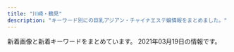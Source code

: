 ```yaml
---
title: "川崎・鶴見"
description: "キーワード別にの巨乳アジアン・チャイナエステ嬢情報をまとめました。"
---
```


新着画像と新着キーワードをまとめています。
2021年03月19日の情報です。

<DmmAffiliateIns />
<KeywordTable
  shops={
    [
    {
        "station": "JR\u9db4\u898b\u99c5\u6771\u53e3",
        "img_links": [
            "https://moon-beauty.jp/wp/wp-content/uploads/2017/11/mb_front.png",
            "https://moon-beauty.jp/wp/wp-content/uploads/2017/11/6a08b9c7e55a068553569af35285dd93.jpg",
            "https://moon-beauty.jp/wp/wp-content/uploads/2017/11/play.png",
            "https://moon-beauty.jp/wp/wp-content/uploads/2017/11/27e7586ba3689c74b6428ec7dbfe02a6.jpg",
            "https://moon-beauty.jp/wp/wp-content/uploads/2017/11/9ac2dcf4d411d36df940a44359d1e597.jpg",
            "https://moon-beauty.jp/images/costume/sailorgirl02.png",
            "https://moon-beauty.jp/images/staff/momoka22_01.png",
            "https://moon-beauty.jp/wp/wp-content/uploads/2020/09/costume.png",
            "https://moon-beauty.jp/wp/wp-content/uploads/2019/11/1911campaign01.png",
            "https://moon-beauty.jp/wp/wp-content/uploads/2020/02/2002sp_campaign-700x327.png",
            "https://moon-beauty.jp/wp/wp-content/uploads/2018/09/mb_front4.png",
            "https://moon-beauty.jp/wp/wp-content/uploads/2017/11/campaign1711-700x327.jpg",
            "https://moon-beauty.jp/images/staff/mirai23.png",
            "https://moon-beauty.jp/wp/wp-content/uploads/2020/06/202006campaign-700x327.png",
            "https://moon-beauty.jp/wp/wp-content/uploads/2017/11/top01-1-700x459.png",
            "https://moon-beauty.jp/images/staff/hikari23_02.png",
            "https://moon-beauty.jp/wp/wp-content/uploads/2020/09/rika_info.png",
            "https://moon-beauty.jp/images/staff/hikari23_01.png",
            "https://moon-beauty.jp/wp/wp-content/uploads/2017/11/top02.png",
            "https://moon-beauty.jp/wp/wp-content/uploads/2020/09/nana_info.png",
            "https://moon-beauty.jp/wp/wp-content/uploads/2017/12/dde33c6f84f42b29abc164fed911749d.jpg",
            "https://moon-beauty.jp/images/staff/rika22_01.png",
            "https://moon-beauty.jp/images/costume/cabinattendant01.png",
            "https://moon-beauty.jp/wp/wp-content/uploads/2017/11/top01-1.png",
            "https://moon-beauty.jp/wp/wp-content/uploads/2017/12/3addf91ad6b786b4c3fd2e4322dc1181.jpg",
            "https://moon-beauty.jp/wp/wp-content/uploads/2017/11/1.png",
            "https://moon-beauty.jp/wp/wp-content/uploads/2017/11/top03.png",
            "https://moon-beauty.jp/wp/wp-content/uploads/2019/07/1907campaign02-700x327.png",
            "https://moon-beauty.jp/images/costume/cheergirl01.png",
            "https://moon-beauty.jp/wp/wp-content/uploads/2017/12/3985d5f04f99b7c5a1b4662bcc831575.jpg",
            "https://moon-beauty.jp/wp/wp-content/uploads/2019/07/1907campaign02.png",
            "https://moon-beauty.jp/wp/wp-content/uploads/2017/11/3.png",
            "https://moon-beauty.jp/wp/wp-content/uploads/2019/07/1907campaign01.png",
            "https://moon-beauty.jp/wp/wp-content/uploads/2020/09/mirai_info.png",
            "https://moon-beauty.jp/images/staff/staff.png",
            "https://moon-beauty.jp/images/staff/izumi23_01.png",
            "https://moon-beauty.jp/wp/wp-content/uploads/2017/12/1d7d7d3df21218cb91cce28ca987dca8-700x1246.jpg",
            "https://moon-beauty.jp/wp/wp-content/uploads/2017/11/6a08b9c7e55a068553569af35285dd93-700x1244.jpg",
            "https://moon-beauty.jp/images/costume/nursegirl01.png",
            "https://moon-beauty.jp/images/staff/ran23_01.png",
            "https://moon-beauty.jp/images/costume/cheergirl02.png",
            "https://moon-beauty.jp/wp/wp-content/uploads/2018/09/mb_road02.png",
            "https://moon-beauty.jp/images/staff/rika22_02.png",
            "https://moon-beauty.jp/wp/wp-content/uploads/2017/11/mb_front2.png",
            "https://moon-beauty.jp/wp/wp-content/uploads/2017/12/11e78c1189d1307c1c0528ca01cf193e.jpg",
            "https://moon-beauty.jp/wp/wp-content/uploads/2017/11/5.png",
            "https://moon-beauty.jp/images/staff/nana25_01.png",
            "https://moon-beauty.jp/wp/wp-content/uploads/2017/12/7e6728877b7be3eba7dacfced12e3481.jpg",
            "https://moon-beauty.jp/wp/wp-content/uploads/2017/11/6.png",
            "https://moon-beauty.jp/wp/wp-content/uploads/2017/11/mb_interior01.png",
            "https://moon-beauty.jp/wp/wp-content/uploads/2021/03/202103_100_campaign2.png",
            "https://moon-beauty.jp/images/costume/cabinattendant02.png",
            "https://moon-beauty.jp/wp/wp-content/uploads/2021/03/202103_80_campaign.png",
            "https://moon-beauty.jp/wp/wp-content/uploads/2017/12/3addf91ad6b786b4c3fd2e4322dc1181-700x1246.jpg",
            "https://moon-beauty.jp/images/costume/sailorgirl01.png",
            "https://moon-beauty.jp/wp/wp-content/uploads/2017/12/dde33c6f84f42b29abc164fed911749d-700x1246.jpg",
            "https://moon-beauty.jp/wp/wp-content/uploads/2017/11/27e7586ba3689c74b6428ec7dbfe02a6-700x1244.jpg",
            "https://moon-beauty.jp/images/staff/emi24_1.png",
            "https://moon-beauty.jp/images/costume/nursegirl002.png",
            "https://moon-beauty.jp/wp/wp-content/uploads/2017/12/1d7d7d3df21218cb91cce28ca987dca8.jpg",
            "https://moon-beauty.jp/wp/wp-content/uploads/2017/11/484697b90c0612750e1d8c7c971a16f8.jpg",
            "https://moon-beauty.jp/wp/wp-content/uploads/2019/11/1911campaign01-700x327.png",
            "https://moon-beauty.jp/wp/wp-content/uploads/2020/01/2002campaign-700x327.png",
            "https://moon-beauty.jp/wp/wp-content/uploads/2019/07/1907campaign01-700x327.png",
            "https://moon-beauty.jp/images/staff/nana25_02.png",
            "https://moon-beauty.jp/images/staff/eri21_01.png",
            "https://moon-beauty.jp/wp/wp-content/uploads/2017/11/mb_shower.png",
            "https://moon-beauty.jp/images/campaign2017.jpg",
            "https://moon-beauty.jp/wp/wp-content/uploads/2017/11/4.png"
        ],
        "keywords": {
            "85": 16,
            "C": 32,
            "89": 8,
            "\u30bb\u30af\u30b7\u30fc": 3,
            "88": 16,
            "86": 16,
            "87": 16,
            "D": 40
        },
        "name": "\u6708\u4e0b\u7f8e\u4eba",
        "url": "https://moon-beauty.jp/"
    },
    {
        "url": "https://tsurumi-mensesthe.com/",
        "img_links": [
            "https://tsurumi-mensesthe.com/staff/sora-top.jpg",
            "https://tsurumi-mensesthe.com/footer/footer-tel.png",
            "https://tsurumi-mensesthe.com/staff/sachi-l2.jpg",
            "https://tsurumi-mensesthe.com/staff/momoka-s3.jpg",
            "https://tsurumi-mensesthe.com/staff/yura-l2.jpg",
            "https://tsurumi-mensesthe.com/staff/miki-s1.jpg",
            "https://tsurumi-mensesthe.com/icon/line.png",
            "https://tsurumi-mensesthe.com/footer/footer-staff.png",
            "https://tsurumi-mensesthe.com/staff/satomi-top.jpg",
            "https://tsurumi-mensesthe.com/staff/yura-s2.jpg",
            "https://tsurumi-mensesthe.com/room/room-l2.jpg",
            "https://tsurumi-mensesthe.com/room/room-l3.jpg",
            "https://tsurumi-mensesthe.com/massage/2021/01/05/stand-by.jpg",
            "https://tsurumi-mensesthe.com/staff/satomi-s2.jpg",
            "https://tsurumi-mensesthe.com/staff/momoka-top.jpg",
            "https://tsurumi-mensesthe.com/staff/miki-s2.jpg",
            "https://tsurumi-mensesthe.com/staff/momoka-s1.jpg",
            "https://tsurumi-mensesthe.com/staff/sora-l2.jpg",
            "https://inage-mensesthe.com/icon/facebook.png",
            "https://tsurumi-mensesthe.com/images/main-sp.jpg",
            "https://tsurumi-mensesthe.com/staff/riri-l1.jpg",
            "https://tsurumi-mensesthe.com/staff/sora-s2.jpg",
            "https://tsurumi-mensesthe.com/staff/new-top.jpg",
            "https://tsurumi-mensesthe.com/images/esthe2.jpg",
            "https://tsurumi-mensesthe.com/staff/yura-l1.jpg",
            "https://tsurumi-mensesthe.com/staff/sachi-l4.jpg",
            "https://tsurumi-mensesthe.com/footer/footer-line.png",
            "https://tsurumi-mensesthe.com/icon/twitter.png",
            "https://inage-mensesthe.com/icon/twitter.png",
            "https://tsurumi-mensesthe.com/images/esthe1.jpg",
            "https://tsurumi-mensesthe.com/images/esthe4.jpg",
            "https://tsurumi-mensesthe.com/images/clear.png",
            "https://tsurumi-mensesthe.com/staff/sora-s1.jpg",
            "https://tsurumi-mensesthe.com/staff/yura-l3.jpg",
            "https://tsurumi-mensesthe.com/staff/sachi-s2.jpg",
            "https://tsurumi-mensesthe.com/staff/momoka-l3.jpg",
            "https://tsurumi-mensesthe.com/staff/sachi-top.jpg",
            "https://tsurumi-mensesthe.com/images/esthe3.jpg",
            "https://tsurumi-mensesthe.com/staff/riri-top.jpg",
            "https://inage-mensesthe.com/icon/yelp.png",
            "https://tsurumi-mensesthe.com/staff/riri-l2.jpg",
            "https://tsurumi-mensesthe.com/staff/satomi-l3.jpg",
            "https://tsurumi-mensesthe.com/staff/satomi-s3.jpg",
            "https://tsurumi-mensesthe.com/staff/momoka-s2.jpg",
            "https://tsurumi-mensesthe.com/images/qrcode.png",
            "https://tsurumi-mensesthe.com/staff/sachi-s1.jpg",
            "https://tsurumi-mensesthe.com/room/room-l1.jpg",
            "https://tsurumi-mensesthe.com/staff/yura-top.jpg",
            "https://tsurumi-mensesthe.com/staff/miki-l1.jpg",
            "https://tsurumi-mensesthe.com/icon/facebook.png",
            "https://tsurumi-mensesthe.com/staff/momoka-l1.jpg",
            "https://tsurumi-mensesthe.com/staff/momoka-l2.jpg",
            "https://tsurumi-mensesthe.com/images/main1.jpg",
            "https://tsurumi-mensesthe.com/staff/riri-s2.jpg",
            "https://tsurumi-mensesthe.com/staff/sachi-s3.jpg",
            "https://tsurumi-mensesthe.com/staff/yura-s1.jpg",
            "https://tsurumi-mensesthe.com/staff/satomi-l1.jpg",
            "https://tsurumi-mensesthe.com/staff/satomi-l2.jpg",
            "https://tsurumi-mensesthe.com/images/header3.png",
            "https://tsurumi-mensesthe.com/massage/2021/03/09/new-s1.jpg",
            "https://tsurumi-mensesthe.com/staff/sachi-s4.jpg",
            "https://tsurumi-mensesthe.com/staff/riri-s1.jpg",
            "https://tsurumi-mensesthe.com/staff/yura-s3.jpg",
            "https://tsurumi-mensesthe.com/staff/miki-l2.jpg",
            "https://tsurumi-mensesthe.com/massage/2020/11/22/coco-s3.jpg",
            "https://tsurumi-mensesthe.com/staff/new-s1.jpg",
            "https://tsurumi-mensesthe.com/staff/sachi-l3.jpg",
            "https://tsurumi-mensesthe.com/staff/miki-top.jpg",
            "https://tsurumi-mensesthe.com/massage/2021/03/01/miki-s1.jpg",
            "https://inage-mensesthe.com/icon/line.png",
            "https://tsurumi-mensesthe.com/staff/sachi-l1.jpg",
            "https://tsurumi-mensesthe.com/staff/satomi-s1.jpg",
            "https://tsurumi-mensesthe.com/icon/yelp.png",
            "https://tsurumi-mensesthe.com/staff/new-l1.jpg",
            "https://tsurumi-mensesthe.com/staff/sora-l1.jpg",
            "https://tsurumi-mensesthe.com/room/room-l4.jpg"
        ],
        "name": "sweet",
        "station": "JR\u9db4\u898b\u99c5\u897f\u53e3",
        "keywords": {
            "85": 27,
            "88": 18,
            "90": 9,
            "86": 9,
            "87": 9
        }
    },
    {
        "keywords": {
            "86": 17,
            "85": 6,
            "D": 38,
            "87": 18,
            "82": 2,
            "E": 5
        },
        "station": "JR\u5ddd\u5d0e\u99c5\u6771\u53e3",
        "url": "http://deli-esthe.jpn.mn/",
        "name": "\u307c\u304f\u306e\u30c7\u30ea\u30a8\u30b9\u30c6",
        "img_links": [
            "http://deli-esthe.jpn.mn/photos/sites/66/2020/10/2020100319300327.jpg",
            "http://deli-esthe.jpn.mn/images/room1.jpg",
            "http://deli-esthe.jpn.mn/images/room2.jpg",
            "http://deli-esthe.jpn.mn/photos/sites/66/2020/10/2020100411161121.jpg",
            "http://deli-esthe.jpn.mn/photos/sites/66/2020/10/2020101912375463.jpg",
            "http://deli-esthe.jpn.mn/photos/sites/66/2019/12/2019120317372670.jpg",
            "http://deli-esthe.jpn.mn/images/tit_staff02.png",
            "http://deli-esthe.jpn.mn/images/card.jpg",
            "http://deli-esthe.jpn.mn/photos/sites/66/2020/10/2020100319272810.jpg",
            "http://deli-esthe.jpn.mn/photos/sites/66/2020/10/2020100319265441.jpg",
            "http://deli-esthe.jpn.mn/images/maining.jpg",
            "http://deli-esthe.jpn.mn/photos/sites/66/2020/10/2020100319264630.jpg",
            "http://deli-esthe.jpn.mn/photos/sites/66/2020/10/2020100318511352.jpg",
            "http://deli-esthe.jpn.mn/photos/sites/66/2019/12/2019120511182484.jpg",
            "http://deli-esthe.jpn.mn/photos/sites/66/2020/10/2020100318512022.jpg",
            "http://deli-esthe.jpn.mn/images/sp_tit_staff02.png",
            "http://deli-esthe.jpn.mn/images/tit_new.png",
            "http://deli-esthe.jpn.mn/images/img_tel.png",
            "http://deli-esthe.jpn.mn/photos/sites/66/2020/10/2020100411161767.jpg",
            "http://deli-esthe.jpn.mn/photos/sites/66/2020/06/2020062113130967.jpg",
            "http://deli-esthe.jpn.mn/photos/sites/66/2020/06/2020062611321468.jpg",
            "http://deli-esthe.jpn.mn/images/tit_therapist.png",
            "http://deli-esthe.jpn.mn/images/room3.jpg",
            "http://deli-esthe.jpn.mn/images/sp_top.jpg",
            "http://deli-esthe.jpn.mn/images/sp_tit_therapist.png",
            "http://deli-esthe.jpn.mn/photos/sites/66/2019/12/2019120317385167.jpg",
            "http://deli-esthe.jpn.mn/photos/sites/66/2020/10/202010031927555.jpg",
            "http://deli-esthe.jpn.mn/images/room4.jpg",
            "http://deli-esthe.jpn.mn/images/sp_tit_new.png",
            "http://deli-esthe.jpn.mn/images/top.jpg"
        ]
    },
    {
        "url": "http://asatsuyu-es.com/",
        "name": "\u671d\u9732",
        "img_links": [
            "http://asatsuyu-es.com/images/newfacetiao.jpg",
            "http://asatsuyu-es.com/images/st05.jpg",
            "http://asatsuyu-es.com/images/top01.jpg",
            "http://asatsuyu-es.com/images/picktiao.jpg",
            "http://asatsuyu-es.com/images/st03.jpg",
            "http://asatsuyu-es.com/images/st05b.jpg",
            "http://asatsuyu-es.com/images/room4.jpg",
            "http://asatsuyu-es.com/images/room1.jpg",
            "http://asatsuyu-es.com/images/room2.jpg",
            "http://asatsuyu-es.com/images/room6.jpg",
            "http://asatsuyu-es.com/images/st03b.jpg",
            "http://asatsuyu-es.com/images/zi_staff.png",
            "http://asatsuyu-es.com/images/st02.jpg",
            "http://asatsuyu-es.com/images/st01.jpg",
            "http://asatsuyu-es.com/images/st04.jpg",
            "http://asatsuyu-es.com/images/newtiao.jpg",
            "http://asatsuyu-es.com/images/mobile.jpg",
            "http://asatsuyu-es.com/images/room3.jpg"
        ],
        "station": "JR\u9db4\u898b\u99c5\u897f\u53e3",
        "keywords": {
            "87": 1,
            "86": 1,
            "C": 12,
            "D": 2
        }
    },
    {
        "url": "http://genkimori.ests.jp/",
        "name": "\u4eba\u9b5a\u306e\u604b",
        "img_links": [],
        "station": "JR\u9db4\u898b\u99c5\u6771\u53e3",
        "keywords": {}
    },
    {
        "station": "JR\u9db4\u898b\u99c5\u6771\u53e3",
        "name": "\u798f\u7e01\u30fbFUKUEN",
        "url": "http://www.fukuen.in/",
        "keywords": {
            "G": 3,
            "\u80f8": 2,
            "\u30bb\u30af\u30b7\u30fc": 2
        },
        "img_links": [
            "http://www.fukuen.in/img/material/front.jpg",
            "http://www.fukuen.in/img/material/sentai4.jpg",
            "http://www.fukuen.in/img/girl/list/slist13198a095a589d6e99c04b29b48a066f60.jpg",
            "http://www.fukuen.in/img/girl/extra/hotaru200809_1min75.jpg",
            "http://www.fukuen.in/img/girl/main/smain22a5f5188f9c41ddb221fc0bead2a8556b.jpg",
            "http://www.fukuen.in/img/girl/list/swest13a9012a45cd10e4bbf815bf1cd1dfb50a.jpg",
            "http://www.fukuen.in/img/girl/main/smain133ec1dcb677e5be350bb150449f6c30de9.jpg",
            "http://www.fukuen.in/img/material/shiatsu2.jpg",
            "http://www.fukuen.in/img/girl/main/smain11372fb92a183b52eed6697b1dc18d650f.jpg",
            "http://www.fukuen.in/img/girl/extra/ai_20200914_1.jpg",
            "http://www.fukuen.in/img/girl/extra/haruka_20210313_3.jpg",
            "http://www.fukuen.in/img/material/oil5.jpg",
            "http://www.fukuen.in/img/girl/extra/yuki_20210310_5.jpg",
            "http://www.fukuen.in/img/girl/extra/haruka_20210313_1.jpg",
            "http://www.fukuen.in/img/girl/extra/ai_20200914_4.jpg",
            "http://www.fukuen.in/img/girl/main/smain21a5f5188f9c41ddb221fc0bead2a8556b.jpg",
            "http://www.fukuen.in/img/girl/main/smain141e48573960397dac752f153b86f52127e.jpg",
            "http://www.fukuen.in/img/girl/main/smain131a9012a45cd10e4bbf815bf1cd1dfb50a.jpg",
            "http://www.fukuen.in/img/girl/list/swest25902fb05705d4f4dcd3bb55fc78d46ee.jpg",
            "http://www.fukuen.in/img/material/akasuri3.jpg",
            "http://www.fukuen.in/img/girl/main/smain736910286ab0a44682bfc6f093f287b998.jpg",
            "http://www.fukuen.in/img/girl/list/swest4f486b583999cfcec7913d7843c608159.jpg",
            "http://www.fukuen.in/img/girl/main/smain14440463708cafed5ed2857e0fb652102bb.jpg",
            "http://www.fukuen.in/img/girl/main/smain134ec1dcb677e5be350bb150449f6c30de9.jpg",
            "http://www.fukuen.in/img/girl/list/slist8fbaefba79306aed7d52f3369481c4f79.jpg",
            "http://www.fukuen.in/img/girl/main/smain114a604c7246ee7ef21ea1371bf0f8ae541.jpg",
            "http://www.fukuen.in/img/girl/main/smain52fb1c032274e28d599eed619e1bedc3e4.jpg",
            "http://www.fukuen.in/img/girl/extra/yuki_20210310_6.jpg",
            "http://www.fukuen.in/img/girl/list/swest8fbaefba79306aed7d52f3369481c4f79.jpg",
            "http://www.fukuen.in/img/material/sentai3.jpg",
            "http://www.fukuen.in/img/girl/extra/yuki_20210310_3.jpg",
            "http://www.fukuen.in/img/material/sentai1.jpg",
            "http://www.fukuen.in/img/material/arrow_prev.png",
            "http://www.fukuen.in/img/girl/main/smain83429f69a5e0facf26b5c596ab5374c79a.jpg",
            "http://www.fukuen.in/img/girl/main/smain115a604c7246ee7ef21ea1371bf0f8ae541.jpg",
            "http://www.fukuen.in/img/girl/main/smain11154c6465b3e80f1950af663ae9de86840.jpg",
            "http://www.fukuen.in/img/material/akasuri6rev1.jpg",
            "http://www.fukuen.in/img/material/akasuri4.jpg",
            "http://www.fukuen.in/img/camp/20200610_shinki.jpg",
            "http://www.fukuen.in/img/material/oil4.jpg",
            "http://www.fukuen.in/img/material/oil3.jpg",
            "http://www.fukuen.in/img/girl/main/smain41f486b583999cfcec7913d7843c608159.jpg",
            "http://www.fukuen.in/img/girl/main/smain425ef08e32ca6d2936eee599647ef1be42.jpg",
            "http://www.fukuen.in/img/girl/main/smain8415e8cbb1c49eb7c8caa026cbfa4e5e53.jpg",
            "http://www.fukuen.in/img/girl/extra/hotaru200809_2min75.jpg",
            "http://www.fukuen.in/img/girl/extra/risa_20200923_5.jpg",
            "http://www.fukuen.in/img/girl/extra/risa_20200923_2.jpg",
            "http://www.fukuen.in/img/girl/pickup/pickup20200705191051.jpg",
            "http://www.fukuen.in/img/material/shiatsu4rev1.jpg",
            "http://www.fukuen.in/img/girl/extra/haruka_20210313_5.jpg",
            "http://www.fukuen.in/img/girl/main/smain435ef08e32ca6d2936eee599647ef1be42.jpg",
            "http://www.fukuen.in/img/girl/main/smain132ec1dcb677e5be350bb150449f6c30de9.jpg",
            "http://www.fukuen.in/img/girl/main/smain746910286ab0a44682bfc6f093f287b998.jpg",
            "http://www.fukuen.in/img/girl/list/slist11a00cec64c1902f8f81d6458bd81ecc3.jpg",
            "http://www.fukuen.in/img/material/oil1.jpg",
            "http://www.fukuen.in/img/girl/main/smain135ec1dcb677e5be350bb150449f6c30de9.jpg",
            "http://www.fukuen.in/img/girl/main/smain112a604c7246ee7ef21ea1371bf0f8ae541.jpg",
            "http://www.fukuen.in/img/girl/list/slist48970948df1b5f673ddccf8bdc1c27ca3.jpg",
            "http://www.fukuen.in/img/girl/list/swest145a475e5294d8872e2908b6e44ff2fd28.jpg",
            "http://www.fukuen.in/img/girl/extra/haruka_20210313_2.jpg",
            "http://www.fukuen.in/img/girl/extra/risa_20200923_1.jpg",
            "http://www.fukuen.in/img/girl/extra/yuki_20210310_1.jpg",
            "http://www.fukuen.in/img/girl/main/smain82429f69a5e0facf26b5c596ab5374c79a.jpg",
            "http://www.fukuen.in/img/girl/pickup/pickup20210316234129.jpg",
            "http://www.fukuen.in/img/girl/main/smain12372fb92a183b52eed6697b1dc18d650f.jpg",
            "http://www.fukuen.in/img/material/arrow_next.png",
            "http://www.fukuen.in/img/girl/list/swest1154c6465b3e80f1950af663ae9de86840.jpg",
            "http://www.fukuen.in/img/material/akasuri5rev1.jpg",
            "http://www.fukuen.in/img/girl/extra/risa_20200923_4.jpg",
            "http://www.fukuen.in/img/girl/extra/yuki_20210310_4.jpg",
            "http://www.fukuen.in/img/material/shiatsu6.jpg",
            "http://www.fukuen.in/img/material/sentai2.jpg",
            "http://www.fukuen.in/img/material/oil6.jpg",
            "http://www.fukuen.in/img/material/oil2.jpg",
            "http://www.fukuen.in/img/girl/main/smain711ab20435a050b6117e25de016c851a5e.jpg",
            "http://www.fukuen.in/img/girl/main/smain721ab20435a050b6117e25de016c851a5e.jpg",
            "http://www.fukuen.in/img/girl/pickup/pickup20210316232813.jpg",
            "http://www.fukuen.in/img/girl/main/smain113a604c7246ee7ef21ea1371bf0f8ae541.jpg",
            "http://www.fukuen.in/img/girl/extra/yuki_20210310_7.jpg",
            "http://www.fukuen.in/img/girl/main/smain81429f69a5e0facf26b5c596ab5374c79a.jpg",
            "http://www.fukuen.in/img/girl/main/smain513f8bf8e4517330b71f7b182328a05400.jpg",
            "http://www.fukuen.in/img/girl/extra/haruka_20210313_4.jpg",
            "http://www.fukuen.in/img/girl/pickup/pickup20210316225343.jpg",
            "http://www.fukuen.in/img/girl/extra/ai_20200914_3.jpg",
            "http://www.fukuen.in/img/material/image_auth.png",
            "http://www.fukuen.in/img/girl/extra/yuki_20210310_2.jpg",
            "http://www.fukuen.in/img/girl/list/swest72b8648aae56da25b7c7573dc007cc2de.jpg",
            "http://www.fukuen.in/img/girl/list/slist7a7cd4a2a61a08aea05c874262bd2983c.jpg",
            "http://www.fukuen.in/img/girl/list/slist14e48573960397dac752f153b86f52127e.jpg",
            "http://www.fukuen.in/img/girl/main/smain14540463708cafed5ed2857e0fb652102bb.jpg",
            "http://www.fukuen.in/img/girl/main/smain53fb1c032274e28d599eed619e1bedc3e4.jpg",
            "http://www.fukuen.in/img/girl/extra/ai_20200914_2.jpg",
            "http://www.fukuen.in/img/girl/extra/hotaru200809_3min75.jpg",
            "http://www.fukuen.in/img/girl/main/smain13372fb92a183b52eed6697b1dc18d650f.jpg",
            "http://www.fukuen.in/img/girl/pickup/pickup20200705191440.jpg",
            "http://www.fukuen.in/img/girl/main/smain1435a475e5294d8872e2908b6e44ff2fd28.jpg",
            "http://www.fukuen.in/img/girl/list/slist5751a73c1d67d106b755f2a10f214b1fb.jpg",
            "http://www.fukuen.in/img/girl/main/smain1425a475e5294d8872e2908b6e44ff2fd28.jpg",
            "http://www.fukuen.in/img/material/sentai6rev1.jpg",
            "http://www.fukuen.in/img/girl/main/smain23a5f5188f9c41ddb221fc0bead2a8556b.jpg",
            "http://www.fukuen.in/img/material/akasuri2rev1.jpg",
            "http://www.fukuen.in/img/girl/list/swest5751a73c1d67d106b755f2a10f214b1fb.jpg",
            "http://www.fukuen.in/img/material/shiatsu1.jpg",
            "http://www.fukuen.in/img/material/akasuri1.jpg",
            "http://www.fukuen.in/img/camp/20210303_spring.png",
            "http://www.fukuen.in/img/girl/extra/risa_20200923_3.jpg",
            "http://www.fukuen.in/img/girl/list/slist1154c6465b3e80f1950af663ae9de86840.jpg",
            "http://www.fukuen.in/img/material/bath.jpg",
            "http://www.fukuen.in/img/material/shiatsu3.jpg",
            "http://www.fukuen.in/img/girl/list/swest11a00cec64c1902f8f81d6458bd81ecc3.jpg",
            "http://www.fukuen.in/img/material/sentai5rev1.jpg",
            "http://www.fukuen.in/img/material/shiatsu5rev1.jpg",
            "http://www.fukuen.in/img/girl/extra/hotaru200809_4min75.jpg",
            "http://www.fukuen.in/img/girl/list/slist21d95f10417cbe687c362ac86a6caaf51.jpg"
        ]
    },
    {
        "url": "http://es-china.info/",
        "keywords": {
            "C": 13
        },
        "name": "\u7652\u5065\u697d",
        "img_links": [
            "http://es-china.info/images/s_staff.png",
            "http://es-china.info/images/mobile.jpg",
            "http://es-china.info/images/s_news.png",
            "http://es-china.info/images/room2.jpg",
            "http://es-china.info/images/s_ranking.png",
            "http://es-china.info/staff/sayuri3.jpg",
            "http://es-china.info/staff/risa1.jpg",
            "http://es-china.info/staff/mimi2.jpg",
            "http://es-china.info/staff/mimi1.jpg",
            "http://es-china.info/staff/ran2.jpg",
            "http://es-china.info/staff/sayuri2.jpg",
            "http://es-china.info/images/room4.jpg",
            "http://es-china.info/images/line.png",
            "http://es-china.info/images/r3.jpg",
            "http://es-china.info/staff/sayuri1.jpg",
            "http://es-china.info/images/s_zysx.png",
            "http://es-china.info/staff/risa2.jpg",
            "http://es-china.info/staff/sasa2.jpg",
            "http://es-china.info/staff/sasa1.jpg",
            "http://es-china.info/images/room1.jpg",
            "http://es-china.info/images/s_newface.png",
            "http://es-china.info/staff/emi2.jpg",
            "http://es-china.info/images/no1.png",
            "http://es-china.info/images/s_pickup.png",
            "http://es-china.info/staff/ran1.jpg",
            "http://es-china.info/staff/emi1.jpg",
            "http://es-china.info/images/room3.jpg"
        ],
        "station": "JR\u5ddd\u5d0e\u99c5\u6771\u53e3"
    },
    {
        "url": "http://tsurumi-est.xyz/",
        "name": "Smile",
        "keywords": {
            "E": 2,
            "D": 4,
            "C": 16
        },
        "img_links": [
            "http://tsurumi-est.xyz/g0.jpg",
            "http://tsurumi-est.xyz/g1.jpg",
            "http://tsurumi-est.xyz/images/int2.jpg",
            "http://tsurumi-est.xyz/g2.jpg",
            "http://tsurumi-est.xyz/images/g2.jpg",
            "http://tsurumi-est.xyz/images/mobile.png",
            "http://cdn.dino-es.com/images/logo/88x31NewDinoEs.png",
            "http://tsurumi-est.xyz/images/s_staff1.png",
            "http://tsurumi-est.xyz/images/int1.jpg",
            "http://tsurumi-est.xyz/images/s_staff.png",
            "http://tsurumi-est.xyz/images/flash2.jpg",
            "http://momipara.jp/img/link/momi88.jpg",
            "http://tsurumi-est.xyz/images/g1.jpg",
            "http://tsurumi-est.xyz/images/g5.jpg",
            "http://tsurumi-est.xyz/images/g0.jpg",
            "http://tsurumi-est.xyz/images/flash.jpg",
            "http://tsurumi-est.xyz/g3.jpg",
            "http://tsurumi-est.xyz/images/g3.jpg",
            "http://tsurumi-est.xyz/images/mens-esthe1.png",
            "http://tsurumi-est.xyz/images/top.jpg"
        ],
        "station": "\u4eac\u6025\u9db4\u898b\u99c5\u6771\u53e3"
    },
    {
        "name": "\u30d0\u30d6\u308a\u3093\u5a18",
        "station": "\u4eac\u6025\u9db4\u898b\u99c5\u6771\u53e3",
        "keywords": {},
        "img_links": [],
        "url": "http://baburin.iest.info/"
    },
    {
        "name": "For You",
        "img_links": [
            "http://nymphe-est.xyz/img/cast3/img3.jpg",
            "http://nymphe-est.xyz/img/cp-desc1.png",
            "http://nymphe-est.xyz/img/cp-desc1sp.png",
            "http://nymphe-est.xyz/img/cast1/img2-s.jpg",
            "http://nymphe-est.xyz/img/cast4/img2-s.jpg",
            "http://nymphe-est.xyz/img/slide2-1.jpg",
            "http://nymphe-est.xyz/img/cast4/img1-s.jpg",
            "http://nymphe-est.xyz/img/cast6/img1.jpg",
            "http://nymphe-est.xyz/img/m5.png",
            "http://nymphe-est.xyz/img/cast6/img2-s.jpg",
            "http://nymphe-est.xyz/img/cast5/img3-s.jpg",
            "http://nymphe-est.xyz/img/cast2/img3-s.jpg",
            "http://nymphe-est.xyz/img/cast5/img2-s.jpg",
            "http://nymphe-est.xyz/img/cast5/img3.jpg",
            "http://nymphe-est.xyz/img/m4.png",
            "http://nymphe-est.xyz/img/cast3/img3-s.jpg",
            "http://nymphe-est.xyz/img/tit2.png",
            "http://nymphe-est.xyz/img/cast2/img1.jpg",
            "http://nymphe-est.xyz/img/open.png",
            "http://nymphe-est.xyz/img/cg02.jpg",
            "http://nymphe-est.xyz/img/cast2/img2.jpg",
            "http://nymphe-est.xyz/img/slide2-3.jpg",
            "http://nymphe-est.xyz/img/tit3.png",
            "http://nymphe-est.xyz/img/cast2/img1-s.jpg",
            "http://nymphe-est.xyz/img/cast4/img1.jpg",
            "http://nymphe-est.xyz/img/cast6/img1-s.jpg",
            "http://nymphe-est.xyz/img/m1.png",
            "http://nymphe-est.xyz/img/cast3/img2-s.jpg",
            "http://nymphe-est.xyz/img/cg04.jpg",
            "http://nymphe-est.xyz/img/cast5/img1.jpg",
            "http://nymphe-est.xyz/img/cast6/img2.jpg",
            "http://nymphe-est.xyz/img/h1.png",
            "http://nymphe-est.xyz/img/tel2.png",
            "http://nymphe-est.xyz/img/slide2-2.jpg",
            "http://nymphe-est.xyz/img/cast2/img2-s.jpg",
            "http://nymphe-est.xyz/img/cast6/img3-s.jpg",
            "http://nymphe-est.xyz/img/cg03.jpg",
            "http://nymphe-est.xyz/img/m2.png",
            "http://nymphe-est.xyz/img/cast2/img3.jpg",
            "http://nymphe-est.xyz/img/cast3/img2.jpg",
            "http://nymphe-est.xyz/img/tit5.png",
            "http://nymphe-est.xyz/img/m6.png",
            "http://nymphe-est.xyz/img/m3.png",
            "http://nymphe-est.xyz/img/tit4.png",
            "http://nymphe-est.xyz/img/cast1/img1.jpg",
            "http://nymphe-est.xyz/img/cast5/img2.jpg",
            "http://nymphe-est.xyz/img/cast3/img1.jpg",
            "http://nymphe-est.xyz/img/cast6/img3.jpg",
            "http://nymphe-est.xyz/img/cast3/img1-s.jpg",
            "http://nymphe-est.xyz/img/tit1.png",
            "http://nymphe-est.xyz/img/cast5/img1-s.jpg",
            "http://nymphe-est.xyz/img/tit6.png",
            "http://nymphe-est.xyz/img/cp-ttl.png",
            "http://nymphe-est.xyz/img/slide2-4.jpg",
            "http://nymphe-est.xyz/img/cast1/img2.jpg",
            "http://nymphe-est.xyz/img/cast1/img1-s.jpg",
            "http://nymphe-est.xyz/img/cg01.jpg",
            "http://nymphe-est.xyz/img/cast4/img2.jpg",
            "http://nymphe-est.xyz/img/phone.png"
        ],
        "station": "JR\u77e2\u5411\u99c5",
        "keywords": {
            "D": 14,
            "E": 14
        },
        "url": "http://nymphe-est.xyz/"
    },
    {
        "img_links": [],
        "keywords": {},
        "station": "JR\u9db4\u898b\u99c5\u6771\u53e3",
        "url": "https://hatsukoi.est.cm/",
        "name": "\u521d\u604b"
    },
    {
        "station": "JR\u9db4\u898b\u99c5\u6771\u53e3",
        "name": "Men\u2019s Pal Spa\u30fb\u30e1\u30f3\u30ba\u30d1\u30eb\u30b9\u30d1",
        "keywords": {
            "\u30c0\u30a4\u30ca\u30de\u30a4\u30c8": 1,
            "100": 1,
            "G": 13,
            "\u30bb\u30af\u30b7\u30fc": 8
        },
        "url": "https://www.pal-spa.com/",
        "img_links": [
            "https://www.pal-spa.com/img/blog/palspa_blog_20191201_aica3.jpg",
            "https://www.pal-spa.com/img/girl/main/smain283aa054b0383cc218664f07c55c4e1d3f0.jpg",
            "https://www.pal-spa.com/img/girl/main/smain81aaf0584954cf78c6fa0e4d5235d359c9.jpg",
            "https://www.pal-spa.com/img/blog/palspa_blog_20191201_kiki6.jpg",
            "https://www.pal-spa.com/img/camp/camp_20210101min75.jpg",
            "https://www.pal-spa.com/img/blog/palspa_blog_20200316_aya7.jpg",
            "https://www.pal-spa.com/img/girl/main/smain281fd9bc58195da2c4f8c318534044e362e.jpg",
            "https://www.pal-spa.com/img/girl/main/smain312cf1a94bbeb47fd61d9c8a0ac5715f220.jpg",
            "https://www.pal-spa.com/img/girl/list/swest41179e3d7fbd9c1dd52f6aa2a671ce0bd.jpg",
            "https://www.pal-spa.com/img/blog/palspa_blog_20210120_haruka3.jpg",
            "https://www.pal-spa.com/img/blog/palspa_blog_20200113_miyuki6.jpg",
            "https://www.pal-spa.com/img/girl/main/smain3438922ce8484534d2b75a91ab7a300e6de.jpg",
            "https://www.pal-spa.com/img/blog/palspa_blog_20191201_yui2.jpg",
            "https://www.pal-spa.com/img/blog/palspa_blog_20191204_izumi7.jpg",
            "https://www.pal-spa.com/img/blog/palspa_blog_20191201_yui5.jpg",
            "https://www.pal-spa.com/img/blog/palspa_blog_20191204_erica4.jpg",
            "https://www.pal-spa.com/img/girl/main/smain213a4782a043e7ca29f58aba8d6552a2d6e.jpg",
            "https://www.pal-spa.com/img/material/massage_sentai1.jpg",
            "https://www.pal-spa.com/img/blog/palspa_blog_20210120_haruka5.jpg",
            "https://www.pal-spa.com/img/blog/palspa_blog_20191201_kiki4.jpg",
            "https://www.pal-spa.com/img/blog/postimage20191201161433.jpg",
            "https://www.pal-spa.com/img/girl/main/smain91489e4bc2f68cb6c1df5f2c0780e53ef2.jpg",
            "https://www.pal-spa.com/img/blog/palspa_blog_20200316_aya6.jpg",
            "https://www.pal-spa.com/img/girl/list/slist21c8c7f499c3f4da854e401c53978a3677.jpg",
            "https://www.pal-spa.com/img/blog/palspa_blog_20200113_miyuki7.jpg",
            "https://www.pal-spa.com/img/girl/list/swest81caefc8aa890323cc659f5abf9da1937.jpg",
            "https://www.pal-spa.com/img/blog/palspa_blog_20200316_aya9.jpg",
            "https://www.pal-spa.com/img/girl/main/smain32344cc176e6519c5cfcaa30cdb6b3d4ae6.jpg",
            "https://www.pal-spa.com/img/girl/list/slist29b91c9bcc8e157811f43836e0e81c7a7e.jpg",
            "https://www.pal-spa.com/img/material/massage_sentai2.jpg",
            "https://www.pal-spa.com/img/blog/palspa_blog_20191201_aica4.jpg",
            "https://www.pal-spa.com/img/blog/palspa_blog_20200803_ai9.jpg",
            "https://www.pal-spa.com/img/girl/main/smain254b45d339d6509c6b7779e499e2a9b6ba6.jpg",
            "https://www.pal-spa.com/img/blog/palspa_blog_20191201_aica1.jpg",
            "https://www.pal-spa.com/img/blog/palspa_blog_20200316_aya10.jpg",
            "https://www.pal-spa.com/img/camp/20210303_newface.jpg",
            "https://www.pal-spa.com/img/blog/palspa_blog_20191201_yui3.jpg",
            "https://www.pal-spa.com/img/camp/camp_20210201.jpg",
            "https://www.pal-spa.com/img/girl/list/slist24940766e3a46af57756429b6407dea11e.jpg",
            "https://www.pal-spa.com/img/blog/palspa_blog_20200316_aya3.jpg",
            "https://www.pal-spa.com/img/blog/postimage20191201160113.jpg",
            "https://www.pal-spa.com/img/blog/palspa_blog_20191201_kiki2.jpg",
            "https://www.pal-spa.com/img/blog/palspa_blog_20191204_erica5.jpg",
            "https://www.pal-spa.com/img/girl/main/smain3525044e0e79b6d94578c6c78296fb853e4.jpg",
            "https://www.pal-spa.com/img/girl/list/swest352b89681dd1c11f6c2b3d93f5253fdb44.jpg",
            "https://www.pal-spa.com/img/blog/palspa_blog_20191201_aica2.jpg",
            "https://www.pal-spa.com/img/girl/list/slist31991bce11ee745ecab812af3ff1cb34c6.jpg",
            "https://www.pal-spa.com/img/blog/palspa_blog_20200803_ai4.jpg",
            "https://www.pal-spa.com/img/girl/main/smain32aa1148d56856a2cfde4a3dfdd8d1c5ed.jpg",
            "https://www.pal-spa.com/img/blog/palspa_blog_20200316_aya2.jpg",
            "https://www.pal-spa.com/img/girl/list/sface9b20525be57ec14c2cab254b7f38bd4df.jpg",
            "https://www.pal-spa.com/img/girl/main/smain2312be10adc295a0fc3adfdb5b77838c4a7.jpg",
            "https://www.pal-spa.com/img/girl/main/smain2342be10adc295a0fc3adfdb5b77838c4a7.jpg",
            "https://www.pal-spa.com/img/girl/list/swest95fea8ce189d2417d922eb9079627b3ac.jpg",
            "https://www.pal-spa.com/img/girl/list/sface3c2ba25b14b61f54befa1ec672e487350.jpg",
            "https://www.pal-spa.com/img/girl/main/smain349afba4e500f33ea543f800c8238c1f49.jpg",
            "https://www.pal-spa.com/img/girl/list/sface24254584407bed049e349a41c5443a4345.jpg",
            "https://www.pal-spa.com/img/blog/postimage20190823184018.jpg",
            "https://www.pal-spa.com/img/blog/palspa_blog_20191201_kiki7.jpg",
            "https://www.pal-spa.com/img/blog/palspa_blog_20191201_yui1.jpg",
            "https://www.pal-spa.com/img/girl/main/smain212a4782a043e7ca29f58aba8d6552a2d6e.jpg",
            "https://www.pal-spa.com/img/girl/main/smain95ef1bf25458f90407a4281129029fee02.jpg",
            "https://www.pal-spa.com/img/blog/palspa_blog_20200803_ai1.jpg",
            "https://www.pal-spa.com/img/girl/list/sface41179e3d7fbd9c1dd52f6aa2a671ce0bd.jpg",
            "https://www.pal-spa.com/img/blog/palspa_blog_20200113_miyuki1.jpg",
            "https://www.pal-spa.com/img/blog/palspa_blog_20191201_aica6.jpg",
            "https://www.pal-spa.com/img/girl/list/slist34fb1e5b054a6796aafb6d24f36ac90950.jpg",
            "https://www.pal-spa.com/img/blog/palspa_blog_20200113_miyuki5.jpg",
            "https://www.pal-spa.com/img/girl/main/smain253b45d339d6509c6b7779e499e2a9b6ba6.jpg",
            "https://www.pal-spa.com/img/blog/postimage20190909035711.jpg",
            "https://www.pal-spa.com/img/blog/palspa_blog_20191201_kiki5.jpg",
            "https://www.pal-spa.com/img/blog/postimage20191201160850.jpg",
            "https://www.pal-spa.com/img/girl/main/smain2934975d1e88a92635112090a18fddfe496.jpg",
            "https://www.pal-spa.com/img/girl/main/smain424a6d03832c91a865b6562a3dc842e51a.jpg",
            "https://www.pal-spa.com/img/girl/list/sface35c7e2ebf50e97c57692dbfd94cccf9ddb.jpg",
            "https://www.pal-spa.com/img/girl/list/swest32552450a07c5e6fcf616569ce56276f28.jpg",
            "https://www.pal-spa.com/img/girl/main/smain411179e3d7fbd9c1dd52f6aa2a671ce0bd.jpg",
            "https://www.pal-spa.com/img/blog/palspa_blog_20191201_yui4.jpg",
            "https://www.pal-spa.com/img/blog/palspa_blog_20200316_aya8.jpg",
            "https://www.pal-spa.com/img/girl/main/smain242efb09e433a238cc9c94272805945bf96.jpg",
            "https://www.pal-spa.com/img/girl/main/smain284aa054b0383cc218664f07c55c4e1d3f0.jpg",
            "https://www.pal-spa.com/img/girl/main/smain831caefc8aa890323cc659f5abf9da1937.jpg",
            "https://www.pal-spa.com/img/blog/palspa_blog_20191201_aica7.jpg",
            "https://www.pal-spa.com/img/material/massage_siatu2.jpg",
            "https://www.pal-spa.com/img/girl/list/sface2934a16061b4519bc353f475021810bbc2.jpg",
            "https://www.pal-spa.com/img/girl/main/smain241254584407bed049e349a41c5443a4345.jpg",
            "https://www.pal-spa.com/img/girl/list/slist2803b6e28547718e5f6d36e0d1c631fbcd.jpg",
            "https://www.pal-spa.com/img/girl/main/smain2352be10adc295a0fc3adfdb5b77838c4a7.jpg",
            "https://www.pal-spa.com/img/girl/list/swest232be10adc295a0fc3adfdb5b77838c4a7.jpg",
            "https://www.pal-spa.com/img/girl/pickup/pickup20200730025343.jpg",
            "https://www.pal-spa.com/img/girl/main/smain93489e4bc2f68cb6c1df5f2c0780e53ef2.jpg",
            "https://www.pal-spa.com/img/girl/main/smain339afba4e500f33ea543f800c8238c1f49.jpg",
            "https://www.pal-spa.com/img/girl/pickup/pickup20210315213817.jpg",
            "https://www.pal-spa.com/img/girl/main/smain44b39a706bac6618b1571f7fdf4631427d.jpg",
            "https://www.pal-spa.com/img/blog/palspa_blog_20200316_aya11.jpg",
            "https://www.pal-spa.com/img/girl/list/swest2815022380c60cdc7043c4ec074cee02f5.jpg",
            "https://www.pal-spa.com/img/girl/main/smain341fb1e5b054a6796aafb6d24f36ac90950.jpg",
            "https://www.pal-spa.com/img/blog/palspa_blog_20210120_haruka6.jpg",
            "https://www.pal-spa.com/img/girl/main/smain29126f46703ae5614cc6531d2d744ef64cb.jpg",
            "https://www.pal-spa.com/img/material/massage_sentai3.jpg",
            "https://www.pal-spa.com/img/girl/list/swest3c2ba25b14b61f54befa1ec672e487350.jpg",
            "https://www.pal-spa.com/img/blog/postimage20191201162035.jpg",
            "https://www.pal-spa.com/img/blog/palspa_blog_20200113_miyuki3.jpg",
            "https://www.pal-spa.com/img/girl/main/smain315f04254ecea9c57f49748c46b01a7664c.jpg",
            "https://www.pal-spa.com/img/blog/palspa_blog_20191204_izumi6.jpg",
            "https://www.pal-spa.com/img/blog/palspa_blog_20191204_erica3.jpg",
            "https://www.pal-spa.com/img/blog/palspa_blog_20210120_haruka1.jpg",
            "https://www.pal-spa.com/img/girl/list/swest21a4782a043e7ca29f58aba8d6552a2d6e.jpg",
            "https://www.pal-spa.com/img/girl/main/smain295c66d8a8ea77ad563b7a5d4d245be38c5.jpg",
            "https://www.pal-spa.com/img/blog/palspa_blog_20191201_kiki1.jpg",
            "https://www.pal-spa.com/img/girl/list/sface8aaf0584954cf78c6fa0e4d5235d359c9.jpg",
            "https://www.pal-spa.com/img/girl/main/smain214a4782a043e7ca29f58aba8d6552a2d6e.jpg",
            "https://www.pal-spa.com/img/girl/main/smain285aa054b0383cc218664f07c55c4e1d3f0.jpg",
            "https://www.pal-spa.com/img/blog/palspa_blog_20191204_erica6.jpg",
            "https://www.pal-spa.com/img/girl/main/smain215a4782a043e7ca29f58aba8d6552a2d6e.jpg",
            "https://www.pal-spa.com/img/girl/main/smain2924975d1e88a92635112090a18fddfe496.jpg",
            "https://www.pal-spa.com/img/girl/list/swest34fb1e5b054a6796aafb6d24f36ac90950.jpg",
            "https://www.pal-spa.com/img/girl/list/slist3554b4a93c1d8da9b438b9a8315d5d34f1.jpg",
            "https://www.pal-spa.com/img/girl/list/sface21a4782a043e7ca29f58aba8d6552a2d6e.jpg",
            "https://www.pal-spa.com/img/blog/postimage20191205024146.jpg",
            "https://www.pal-spa.com/img/material/massage_siatu1.jpg",
            "https://www.pal-spa.com/img/blog/palspa_blog_20200803_ai2.jpg",
            "https://www.pal-spa.com/img/girl/list/slist3aa1148d56856a2cfde4a3dfdd8d1c5ed.jpg",
            "https://www.pal-spa.com/img/girl/pickup/pickup20200104064211.jpg",
            "https://www.pal-spa.com/img/blog/palspa_blog_20200803_ai8.jpg",
            "https://www.pal-spa.com/img/blog/palspa_blog_20200803_ai5.jpg",
            "https://www.pal-spa.com/img/blog/palspa_blog_20200113_miyuki8.jpg",
            "https://www.pal-spa.com/img/blog/palspa_blog_20191204_izumi4.jpg",
            "https://www.pal-spa.com/img/girl/list/sface34fb1e5b054a6796aafb6d24f36ac90950.jpg",
            "https://www.pal-spa.com/img/girl/list/sface2815022380c60cdc7043c4ec074cee02f5.jpg",
            "https://www.pal-spa.com/img/girl/main/smain32544cc176e6519c5cfcaa30cdb6b3d4ae6.jpg",
            "https://www.pal-spa.com/img/blog/palspa_blog_20200113_miyuki2.jpg",
            "https://www.pal-spa.com/img/girl/main/smain255b45d339d6509c6b7779e499e2a9b6ba6.jpg",
            "https://www.pal-spa.com/img/blog/palspa_blog_20191201_yui6.jpg",
            "https://www.pal-spa.com/img/blog/palspa_blog_20191201_aica5.jpg",
            "https://www.pal-spa.com/img/blog/palspa_blog_20200803_ai6.jpg",
            "https://www.pal-spa.com/img/blog/palspa_blog_20191204_erica1.jpg",
            "https://www.pal-spa.com/img/girl/list/sface232be10adc295a0fc3adfdb5b77838c4a7.jpg",
            "https://www.pal-spa.com/img/girl/list/sface31f19f00dae05be97f6dce6cb5dbe8eec8.jpg",
            "https://www.pal-spa.com/img/blog/palspa_blog_20191204_izumi2.jpg",
            "https://www.pal-spa.com/img/girl/list/swest24254584407bed049e349a41c5443a4345.jpg",
            "https://www.pal-spa.com/img/blog/postimage20200112225143.jpg",
            "https://www.pal-spa.com/img/girl/main/smain94ef1bf25458f90407a4281129029fee02.jpg",
            "https://www.pal-spa.com/img/girl/list/sface259a92ee295305fdbc6e4cd5a68dad5216.jpg",
            "https://www.pal-spa.com/img/girl/main/smain354497d0fc321a60342a97907dcf15eddb4.jpg",
            "https://www.pal-spa.com/img/girl/main/smain28209dcea86d45d39c34084233d3f05abd3.jpg",
            "https://www.pal-spa.com/img/blog/postimage20190615060904.jpg",
            "https://www.pal-spa.com/img/girl/main/smain321552450a07c5e6fcf616569ce56276f28.jpg",
            "https://www.pal-spa.com/img/camp/camp_20210303sp.jpg",
            "https://www.pal-spa.com/img/girl/list/slist41179e3d7fbd9c1dd52f6aa2a671ce0bd.jpg",
            "https://www.pal-spa.com/img/girl/main/smain355497d0fc321a60342a97907dcf15eddb4.jpg",
            "https://www.pal-spa.com/img/blog/postimage20200805131611.jpg",
            "https://www.pal-spa.com/img/girl/main/smain32244cc176e6519c5cfcaa30cdb6b3d4ae6.jpg",
            "https://www.pal-spa.com/img/girl/list/slist32552450a07c5e6fcf616569ce56276f28.jpg",
            "https://www.pal-spa.com/img/material/massage_siatu3.jpg",
            "https://www.pal-spa.com/img/girl/list/swest2934a16061b4519bc353f475021810bbc2.jpg",
            "https://www.pal-spa.com/img/girl/main/smain252b45d339d6509c6b7779e499e2a9b6ba6.jpg",
            "https://www.pal-spa.com/img/blog/palspa_blog_20200316_aya4.jpg",
            "https://www.pal-spa.com/img/material/image_auth.png",
            "https://www.pal-spa.com/img/blog/palspa_blog_20200316_aya5.jpg",
            "https://www.pal-spa.com/img/girl/main/smain314f04254ecea9c57f49748c46b01a7664c.jpg",
            "https://www.pal-spa.com/img/girl/main/smain2332be10adc295a0fc3adfdb5b77838c4a7.jpg",
            "https://www.pal-spa.com/img/blog/palspa_blog_20210120_haruka4.jpg",
            "https://www.pal-spa.com/img/blog/palspa_blog_20191204_izumi1.jpg",
            "https://www.pal-spa.com/img/girl/pickup/pickup20200923134207.jpg",
            "https://www.pal-spa.com/img/girl/list/swest31f19f00dae05be97f6dce6cb5dbe8eec8.jpg",
            "https://www.pal-spa.com/img/girl/main/smain313cf1a94bbeb47fd61d9c8a0ac5715f220.jpg",
            "https://www.pal-spa.com/img/blog/palspa_blog_20191201_yui7.jpg",
            "https://www.pal-spa.com/img/girl/main/smain31aa1148d56856a2cfde4a3dfdd8d1c5ed.jpg",
            "https://www.pal-spa.com/img/blog/palspa_blog_20191204_izumi3.jpg",
            "https://www.pal-spa.com/img/girl/list/slist2384c844601b0fd2f7aabfe4a5a12163b7.jpg",
            "https://www.pal-spa.com/img/girl/list/slist9224bead323710d8ed7f0640125518c54.jpg",
            "https://www.pal-spa.com/img/blog/postimage20210128110639.jpg",
            "https://www.pal-spa.com/img/girl/main/smain311813891f0a4f13a5dcec2552f803dff41.jpg",
            "https://www.pal-spa.com/img/blog/palspa_blog_20200316_aya1.jpg",
            "https://www.pal-spa.com/img/girl/main/smain43f417400ac5884575399559541bcf4c17.jpg",
            "https://www.pal-spa.com/img/girl/main/smain92489e4bc2f68cb6c1df5f2c0780e53ef2.jpg",
            "https://www.pal-spa.com/img/blog/postimage20191205024522.jpg",
            "https://www.pal-spa.com/img/girl/list/slist256b08026e0fe59c124751f4ba2dce9484.jpg",
            "https://www.pal-spa.com/img/girl/pickup/pickup20200822150116.jpg",
            "https://www.pal-spa.com/img/blog/palspa_blog_20200803_ai7.jpg",
            "https://www.pal-spa.com/img/girl/main/smain32444cc176e6519c5cfcaa30cdb6b3d4ae6.jpg",
            "https://www.pal-spa.com/img/blog/palspa_blog_20200113_miyuki4.jpg",
            "https://www.pal-spa.com/img/girl/pickup/pickup20210120104719.jpg",
            "https://www.pal-spa.com/img/girl/list/swest259a92ee295305fdbc6e4cd5a68dad5216.jpg",
            "https://www.pal-spa.com/img/girl/main/smain35154b4a93c1d8da9b438b9a8315d5d34f1.jpg",
            "https://www.pal-spa.com/img/girl/main/smain851caefc8aa890323cc659f5abf9da1937.jpg",
            "https://www.pal-spa.com/img/girl/main/smain211a4782a043e7ca29f58aba8d6552a2d6e.jpg",
            "https://www.pal-spa.com/img/girl/main/smain3458922ce8484534d2b75a91ab7a300e6de.jpg",
            "https://www.pal-spa.com/img/girl/main/smain821caefc8aa890323cc659f5abf9da1937.jpg",
            "https://www.pal-spa.com/img/girl/list/slist82771fec40d02127b42e7e4941a97d5e8.jpg",
            "https://www.pal-spa.com/img/girl/main/smain841caefc8aa890323cc659f5abf9da1937.jpg",
            "https://www.pal-spa.com/img/girl/main/smain3448922ce8484534d2b75a91ab7a300e6de.jpg",
            "https://www.pal-spa.com/img/girl/main/smain2322be10adc295a0fc3adfdb5b77838c4a7.jpg",
            "https://www.pal-spa.com/img/girl/main/smain2944975d1e88a92635112090a18fddfe496.jpg",
            "https://www.pal-spa.com/img/girl/main/smain3535044e0e79b6d94578c6c78296fb853e4.jpg",
            "https://www.pal-spa.com/img/girl/main/smain251b45d339d6509c6b7779e499e2a9b6ba6.jpg",
            "https://www.pal-spa.com/img/blog/palspa_blog_20200803_ai3.jpg",
            "https://www.pal-spa.com/img/blog/palspa_blog_20191204_erica7.jpg",
            "https://www.pal-spa.com/img/blog/palspa_blog_20191204_izumi5.jpg",
            "https://www.pal-spa.com/img/blog/palspa_blog_20191204_erica2.jpg",
            "https://www.pal-spa.com/img/blog/palspa_blog_20191201_kiki3.jpg",
            "https://www.pal-spa.com/img/girl/list/sface32552450a07c5e6fcf616569ce56276f28.jpg",
            "https://www.pal-spa.com/img/blog/postimage20200316071533.jpg",
            "https://www.pal-spa.com/img/girl/main/smain34264ec295988800531cb0f78cdcfbcb9cf.jpg"
        ]
    },
    {
        "station": "JR\u9db4\u898b\u99c5\u6771\u53e3",
        "name": "Yulala",
        "keywords": {
            "C": 23
        },
        "img_links": [
            "http://esthe-heal.com/staff/haruna/01mb.jpg",
            "http://esthe-heal.com/staff/mimi/01mb.jpg",
            "http://esthe-heal.com/staff/sayuri/01.jpg",
            "http://esthe-heal.com/staff/kana/01mb.jpg",
            "http://esthe-heal.com/staff/yuki/01.jpg",
            "http://esthe-heal.com/staff/sizuka/01.jpg",
            "http://esthe-heal.com/staff/rubi/01.jpg",
            "http://esthe-heal.com/staff/rubi/01mb.jpg",
            "http://esthe-heal.com/staff/haruna/01.jpg",
            "http://esthe-heal.com/staff/rui/01.jpg",
            "http://esthe-heal.com/staff/sizuka/01mb.jpg",
            "http://esthe-heal.com/img/ttl_staff.png",
            "http://esthe-heal.com/staff/kana/01.jpg",
            "http://esthe-heal.com/staff/yuyu/01mb.jpg",
            "http://esthe-heal.com/i/files/homeimg.jpg",
            "http://esthe-heal.com/img/ttl_wnew.png",
            "http://esthe-heal.com/img/link/koko_234x60.png",
            "http://esthe-heal.com/img/ttl_mobile.png",
            "http://esthe-heal.com/staff/aya/01.jpg",
            "http://esthe-heal.com/staff/aya/01mb.jpg",
            "http://esthe-heal.com/staff/miho/01.jpg",
            "http://esthe-heal.com/staff/rui/01mb.jpg",
            "http://esthe-heal.com/staff/yuki/01mb.jpg",
            "http://esthe-heal.com/img/ttl_pickup.png",
            "http://esthe-heal.com/staff/momo/01mb.jpg",
            "http://esthe-heal.com/pic/head.jpg",
            "http://esthe-heal.com/staff/kaori/01mb.jpg",
            "http://esthe-heal.com/staff/sakura/01mb.jpg",
            "http://esthe-heal.com/img/ttl_recbnr.png",
            "http://esthe-heal.com/staff/miho/01mb.jpg",
            "http://esthe-heal.com/staff/sayuri/01mb.jpg",
            "http://esthe-heal.com/staff/mimi/01.jpg",
            "http://esthe-heal.com/staff/momo/01.jpg",
            "http://esthe-heal.com/staff/sakura/01.jpg",
            "http://esthe-heal.com/staff/kaori/01.jpg",
            "http://esthe-heal.com/staff/yuyu/01.jpg",
            "http://esthe-heal.com/img/att.jpg"
        ],
        "url": "http://esthe-heal.com/"
    },
    {
        "station": "JR\u5ddd\u5d0e\u99c5\u6771\u53e3",
        "keywords": {},
        "name": "\u7652\u3057\u98a8\uff5e\u3044\u3084\u3057\u304b\u305c\uff5e",
        "img_links": [],
        "url": "http://iyashi-kaze.oks.bz/"
    },
    {
        "img_links": [
            "https://hitomebore.tokyo/img/r1.jpg",
            "https://hitomebore.tokyo/img/images/nav_02.png",
            "https://hitomebore.tokyo/img/images/nav_03.png",
            "https://hitomebore.tokyo/img/images/nav_06.png",
            "https://hitomebore.tokyo/img/r2.jpg",
            "https://hitomebore.tokyo/img/r3.jpg",
            "https://hitomebore.tokyo/img/r4.jpg",
            "https://hitomebore.tokyo/img/images/nav_04.png",
            "https://hitomebore.tokyo/img/images/nav_01.png",
            "https://hitomebore.tokyo/img/images/nav_05.png"
        ],
        "url": "https://hitomebore.tokyo/",
        "keywords": {},
        "name": "\u4e00\u76ee\u60da\u308c",
        "station": "JR\u9db4\u898b\u99c5\u6771\u53e3"
    },
    {
        "station": "JR\u5ddd\u5d0e\u99c5\u6771\u53e3",
        "url": "http://massage-salon.xyz/",
        "name": "\u723d\u3084\u304b\u306a\u671d",
        "img_links": [
            "http://massage-salon.xyz/wp-content/uploads/2018/04/s2-500x467.jpg",
            "http://massage-salon.xyz/wp-content/uploads/2018/12/img_6766-182x300.jpg",
            "http://massage-salon.xyz/wp-content/uploads/2019/02/IMG_0144-500x750.jpg",
            "http://massage-salon.xyz/wp-content/uploads/2018/04/s4.jpg",
            "http://massage-salon.xyz/wp-content/uploads/2018/12/img_6768-181x300.jpg",
            "http://massage-salon.xyz/wp-content/uploads/2018/04/s4-500x467.jpg",
            "http://massage-salon.xyz/wp-content/themes/template-salon2/images/header-tel.png",
            "http://massage-salon.xyz/wp-content/uploads/2019/02/IMG_0144.jpg",
            "http://massage-salon.xyz/wp-content/themes/template-salon2/images/main2.jpg",
            "http://massage-salon.xyz/wp-content/themes/template-salon2/images/main1.jpg",
            "http://massage-salon.xyz/wp-content/uploads/2018/04/s2.jpg",
            "http://massage-salon.xyz/wp-content/uploads/2018/04/s1.jpg",
            "http://massage-salon.xyz/wp-content/uploads/2018/12/img_6768.jpg",
            "http://massage-salon.xyz/wp-content/uploads/2018/04/s1-500x466.jpg",
            "http://massage-salon.xyz/wp-content/uploads/2018/11/IMG_6692-300x200.jpg",
            "http://massage-salon.xyz/wp-content/themes/template-salon2/images/noimg.jpg",
            "http://cdn.dino-es.com/images/logo/200x40DinoEs.png",
            "http://massage-salon.xyz/wp-content/uploads/2019/02/IMG_0142-500x750.jpg",
            "http://massage-salon.xyz/wp-content/themes/template-salon2/images/main3.jpg",
            "http://massage-salon.xyz/wp-content/uploads/2018/04/s3-500x467.jpg",
            "http://massage-salon.xyz/wp-content/uploads/2019/02/IMG_0142-686x1024.jpg",
            "http://massage-salon.xyz/wp-content/uploads/2018/12/img_6766.jpg",
            "http://massage-salon.xyz/wp-content/uploads/2018/04/s3.jpg"
        ],
        "keywords": {}
    },
    {
        "station": "JR\u5ddd\u5d0e\u99c5\u6771\u53e3",
        "img_links": [
            "http://www.iyasi-massage.com/images/staff_one/staff_one_top.jpg",
            "http://www.iyasi-massage.com/images/top/top_05.jpg",
            "http://www.iyasi-massage.com/images/staff_image/staff_d05.jpg",
            "http://www.iyasi-massage.com/images/staff/sta_021.jpg",
            "http://www.iyasi-massage.com/images/gallery/gallery_402.jpg",
            "http://www.iyasi-massage.com/images/staff_image/staff_d01.jpg",
            "http://www.iyasi-massage.com/images/top/top_02.jpg",
            "http://www.iyasi-massage.com/images/staff_one/staff_one_01.jpg",
            "http://www.iyasi-massage.com/images/staff/sta_08.jpg",
            "http://www.iyasi-massage.com/images/home/index_04.jpg",
            "http://www.iyasi-massage.com/images/staff/sta_0z2.jpg",
            "http://www.iyasi-massage.com/images/staff_image/staff_d02.jpg",
            "http://www.iyasi-massage.com/images/staff_one/staff_one_03.jpg",
            "http://www.iyasi-massage.com/images/staff_one/staff_one_08.png",
            "http://www.iyasi-massage.com/images/home/index_page_top.jpg",
            "http://www.iyasi-massage.com/images/staff/sta_0z8.jpg",
            "http://www.iyasi-massage.com/images/staff_image/staff_d06.jpg",
            "http://www.iyasi-massage.com/images/home/index_qup.jpg",
            "http://www.iyasi-massage.com/images/staff/sta_0z12.jpg",
            "http://www.iyasi-massage.com/images/staff/sta_0z9.jpg",
            "http://www.iyasi-massage.com/images/staff/sta_010.jpg",
            "http://www.iyasi-massage.com/images/top/top_04.jpg",
            "http://www.iyasi-massage.com/images/top/top_08.png",
            "http://www.iyasi-massage.com/images/staff/sta_01.jpg",
            "http://www.iyasi-massage.com/images/staff_one/staff_one_04.jpg",
            "http://www.iyasi-massage.com/images/staff/sta_023.jpg",
            "http://www.iyasi-massage.com/images/staff/sta_04.jpg",
            "http://www.iyasi-massage.com/images/staff_image/staff_d04.jpg",
            "http://www.iyasi-massage.com/images/system/syatem_303.jpg",
            "http://www.iyasi-massage.com/images/gallery/gallery_top.jpg",
            "http://www.iyasi-massage.com/images/top/top_01.jpg",
            "http://www.iyasi-massage.com/images/top/top_06.jpg",
            "http://www.iyasi-massage.com/images/staff_one/staff_one_02.jpg",
            "http://www.iyasi-massage.com/images/gallery/gallery_104.jpg",
            "http://www.iyasi-massage.com/images/home/index_tel.jpg",
            "http://www.iyasi-massage.com/images/gallery/gallery_404.jpg",
            "http://www.iyasi-massage.com/images/staff_one/staff_one_05.jpg",
            "http://www.iyasi-massage.com/images/gallery/gallery_403.jpg",
            "http://www.iyasi-massage.com/images/staff_one/staff_one_07.png",
            "http://www.iyasi-massage.com/images/staff/sta_06.jpg",
            "http://www.iyasi-massage.com/images/home/index_03.jpg",
            "http://www.iyasi-massage.com/images/system/syatem_301.jpg",
            "http://www.iyasi-massage.com/images/gallery/gallery_102.jpg",
            "http://www.iyasi-massage.com/images/home/top_qp.jpg",
            "http://www.iyasi-massage.com/images/staff/sta_03.jpg",
            "http://www.iyasi-massage.com/images/top/top_03.jpg",
            "http://www.iyasi-massage.com/images/staff/sta_0z6.jpg",
            "http://www.iyasi-massage.com/images/gallery/gallery_101.jpg",
            "http://www.iyasi-massage.com/images/home/QR.png",
            "http://www.iyasi-massage.com/images/gallery/gallery_401.jpg",
            "http://www.iyasi-massage.com/images/system/syatem_302.jpg",
            "http://www.iyasi-massage.com/images/staff/staff_top.jpg",
            "http://www.iyasi-massage.com/images/staff/sta_0z10.jpg",
            "http://www.iyasi-massage.com/images/staff_image/staff_d03.jpg",
            "http://www.iyasi-massage.com/images/gallery/gallery_01.jpg",
            "http://www.iyasi-massage.com/images/gallery/gallery_103.jpg",
            "http://www.iyasi-massage.com/images/staff/sta_07.jpg"
        ],
        "keywords": {},
        "url": "http://www.iyasi-massage.com/",
        "name": "\u6843\u6e90\u90f7"
    },
    {
        "keywords": {
            "C": 2,
            "\u30bb\u30af\u30b7\u30fc": 2,
            "83": 2,
            "88": 1,
            "86": 2,
            "90": 1,
            "89": 1,
            "87": 1,
            "D": 1
        },
        "name": "\u5236\u670d\u7f8e\u5c11\u5973",
        "url": "http://seifuku.esnavi.work/",
        "station": "JR\u5ddd\u5d0e\u99c5\u897f\u53e3",
        "img_links": [
            "http://seifuku.esnavi.work/2.png",
            "http://seifuku.esnavi.work/2/uploadimg/1614883193.jpeg",
            "http://seifuku.esnavi.work/2/uploadimg/1602612378.jpeg",
            "http://seifuku.esnavi.work/top.png",
            "http://seifuku.esnavi.work/biaoti.jpg",
            "http://seifuku.esnavi.work/int2.png",
            "http://seifuku.esnavi.work/2/uploadimg/1616156172.jpeg",
            "http://seifuku.esnavi.work/2/uploadimg/1594168989.jpg",
            "http://seifuku.esnavi.work/nei3.jpg",
            "http://seifuku.esnavi.work/1.png",
            "http://seifuku.esnavi.work/news.png",
            "http://seifuku.esnavi.work/2/uploadimg/1594168852.jpg",
            "http://seifuku.esnavi.work/staff1.jpg",
            "http://seifuku.esnavi.work/2/uploadimg/1594168912.jpg",
            "http://seifuku.esnavi.work/6.jpg",
            "http://seifuku.esnavi.work/s_massage.png",
            "http://seifuku.esnavi.work/2/uploadimg/1594168894.jpg",
            "http://seifuku.esnavi.work/nei5.jpg",
            "http://seifuku.esnavi.work/massage1.png",
            "http://seifuku.esnavi.work/nei_bj3.jpg",
            "http://seifuku.esnavi.work/2/uploadimg/1594168953.jpg",
            "http://seifuku.esnavi.work/s_staff.png"
        ]
    },
    {
        "name": "GooD",
        "img_links": [],
        "station": "JR\u9db4\u898b\u99c5\u6771\u53e3",
        "keywords": {},
        "url": "http://good.abnavi.info/"
    },
    {
        "keywords": {
            "D": 16,
            "86": 16
        },
        "name": "\u7e01\u5712",
        "station": "JR\u5ddd\u5d0e\u99c5\u6771\u53e3",
        "img_links": [
            "http://rabbit.est.cm/images/acc4.jpg",
            "http://rabbit.est.cm/photos/sites/29/2017/02/3.jpg",
            "http://rabbit.est.cm/images/acc2.jpg",
            "http://rabbit.est.cm/images/top.jpg",
            "http://rabbit.est.cm/photos/sites/29/2017/09/2017090411494123.jpg",
            "http://rabbit.est.cm/photos/sites/29/2017/04/01.jpg",
            "http://rabbit.est.cm/photos/sites/29/2017/03/girls03.jpg",
            "http://rabbit.est.cm/photos/sites/29/2018/08/2018081709473259.jpg",
            "http://rabbit.est.cm/images/mobile.jpg",
            "http://rabbit.est.cm/images/s_news.png",
            "http://rabbit.est.cm/images/s_staff.png",
            "http://rabbit.est.cm/images/acc5.jpg",
            "http://rabbit.est.cm/photos/sites/29/2017/03/188375621118420915.jpg",
            "http://rabbit.est.cm/photos/sites/29/2020/11/2020110707012088.jpg",
            "http://rabbit.est.cm/images/pick.png",
            "http://rabbit.est.cm/images/acc3.jpg",
            "http://rabbit.est.cm/images/nbj3.jpg"
        ],
        "url": "http://rabbit.est.cm/"
    },
    {
        "station": "JR\u9db4\u898b\u99c5",
        "name": "\u30af\u30e9\u30a6\u30f3\u30fbCrown",
        "keywords": {},
        "img_links": [
            "http://www.crownman.tank.jp/public/20210217-094543-773.jpeg",
            "http://www.crownman.tank.jp/public/20210319-004011-852.jpeg",
            "http://www.crownman.tank.jp/public/20210128-093735-441.jpeg",
            "http://www.crownman.tank.jp/public/20200829-001214-615.jpeg",
            "http://www.crownman.tank.jp/public/20201211-095449-581.jpeg",
            "http://www.crownman.tank.jp/images/br1.png",
            "http://www.crownman.tank.jp/public/20190103-235102-103.jpeg",
            "http://www.crownman.tank.jp/public/20201211-095701-493.jpeg",
            "http://www.crownman.tank.jp/public/20181126-115300-843.jpeg",
            "http://www.crownman.tank.jp/images/guest.png",
            "http://www.crownman.tank.jp/images/h01.jpg",
            "http://www.crownman.tank.jp/public/20191102-172721-416.jpeg",
            "http://www.crownman.tank.jp/public/20210214-132800-589.jpeg",
            "http://www.crownman.tank.jp/public/20201024-121027-887.jpeg",
            "http://www.crownman.tank.jp/public/20181102-021325-742.jpeg",
            "http://www.crownman.tank.jp/public/20190516-130732-500.jpeg",
            "http://www.crownman.tank.jp/public/20201010-151120-691.jpeg",
            "http://www.crownman.tank.jp/public/20210129-124855-823.jpeg",
            "http://www.crownman.tank.jp/public/20210309-102855-324.jpeg",
            "http://www.crownman.tank.jp/public/20191224-193306-968.jpeg",
            "http://www.crownman.tank.jp/public/20190614-225752-699.jpeg",
            "http://www.crownman.tank.jp/images/h4.jpg",
            "http://www.crownman.tank.jp/public/20201114-223303-188.jpeg",
            "http://www.crownman.tank.jp/public/20181102-021404-733.jpeg",
            "http://www.crownman.tank.jp/images/br.png",
            "http://www.crownman.tank.jp/public/20181101-091932-723.jpeg",
            "http://www.crownman.tank.jp/public/20200829-204316-579.jpeg",
            "http://www.crownman.tank.jp/public/20201016-024617-911.jpeg",
            "http://www.crownman.tank.jp/public/20190512-114325-285.jpeg",
            "http://www.crownman.tank.jp/public/20190404-200155-177.jpeg",
            "http://www.crownman.tank.jp/public/20181102-021343-999.jpeg",
            "http://www.crownman.tank.jp/public/20181103-143855-981.jpeg",
            "http://www.crownman.tank.jp/images/zj.png",
            "http://www.crownman.tank.jp/public/20210315-113348-885.jpeg",
            "http://www.crownman.tank.jp/images/xw.png",
            "http://www.crownman.tank.jp/public/20190321-014538-796.jpeg",
            "http://www.crownman.tank.jp/images/contact.png",
            "http://www.crownman.tank.jp/images/h3.jpg",
            "http://www.crownman.tank.jp/images/jt.png",
            "http://www.crownman.tank.jp/public/20201225-105416-366.jpeg",
            "http://www.crownman.tank.jp/images/lj.png",
            "http://www.crownman.tank.jp/ueditor/php/upload/image/20200828/1598625782230952.jpeg",
            "http://www.crownman.tank.jp/images/lyb.png",
            "http://www.crownman.tank.jp/ueditor/php/upload/image/20181102/1541123069868367.jpg",
            "http://www.crownman.tank.jp/public/20210208-142304-974.jpeg",
            "http://www.crownman.tank.jp/public/20190410-032921-983.jpeg",
            "http://www.crownman.tank.jp/public/20181102-021419-221.jpeg",
            "http://www.crownman.tank.jp/images/h5.jpg",
            "http://www.crownman.tank.jp/public/20210225-132107-806.jpeg",
            "http://www.crownman.tank.jp/public/20210205-013920-405.jpeg",
            "http://www.crownman.tank.jp/images/scrollToTop.png",
            "http://www.crownman.tank.jp/public/20210226-091700-151.jpeg",
            "http://www.crownman.tank.jp/images/fj.png",
            "http://www.crownman.tank.jp/public/20190809-023452-629.jpeg",
            "http://www.crownman.tank.jp/public/20210219-091840-338.jpeg",
            "http://www.crownman.tank.jp/images/h02.jpg",
            "http://www.crownman.tank.jp/public/20210205-163450-850.jpeg"
        ],
        "url": "http://www.crownman.tank.jp/"
    },
    {
        "keywords": {
            "83": 2,
            "C": 15,
            "82": 3
        },
        "img_links": [
            "http://kafu.ests.co/photos/sites/7/2017/02/1.jpg",
            "http://kafu.ests.co/images/line.jpg",
            "http://kafu.ests.co/images/s_news.jpg",
            "http://kafu.ests.co/images/top.png",
            "http://kafu.ests.co/images/room1.jpg",
            "http://kafu.ests.co/photos/sites/7/2017/10/2017100904034561.png",
            "http://kafu.ests.co/images/face_bj.jpg",
            "http://kafu.ests.co/photos/sites/7/2017/10/2017100904034443.png",
            "http://kafu.ests.co/images/s_staff.jpg",
            "http://kafu.ests.co/photos/sites/7/2017/02/2.jpg",
            "http://kafu.ests.co/images/s_face.jpg",
            "http://kafu.ests.co/images/s_link.jpg",
            "http://kafu.ests.co/images/room2.jpg",
            "http://kafu.ests.co/photos/sites/7/2017/10/2017101205420065.jpg",
            "http://kafu.ests.co/images/mobile.jpg",
            "http://kafu.ests.co/images/room4.jpg",
            "http://kafu.ests.co/photos/sites/7/2017/10/2017101205420191.jpg",
            "http://kafu.ests.co/images/s_mobile.jpg",
            "http://kafu.ests.co/images/s_pick.jpg",
            "http://kafu.ests.co/images/nbj1.jpg",
            "http://kafu.ests.co/images/nbj3.jpg",
            "http://kafu.ests.co/images/face_bj3.jpg",
            "http://kafu.ests.co/images/room3.jpg"
        ],
        "url": "http://kafu.ests.co/",
        "station": "JR\u77e2\u5411\u99c5\u897f\u53e3",
        "name": "\u5bf5\u6df1\u82b1\u98a8"
    },
    {
        "name": "Lucky\u30fb\u30e9\u30c3\u30ad\u30fc",
        "station": "\u9db4\u898b\u99c5\u6771\u53e3",
        "img_links": [
            "http://t-lucky.work/staff/rina.jpg",
            "http://t-lucky.work/sp/images/news.jpg",
            "http://t-lucky.work/images/sys4.jpg",
            "http://t-lucky.work/sp/images/staff_t.jpg",
            "http://t-lucky.work/sp/staff/rei.jpg",
            "http://t-lucky.work/images/b3.jpg",
            "http://t-lucky.work/sp/images/b3.jpg",
            "http://t-lucky.work/images/3.jpg",
            "http://t-lucky.work/sp/images/footer.jpg",
            "http://t-lucky.work/img/mika1.jpg",
            "http://t-lucky.work/sp/images/int1.jpg",
            "http://t-lucky.work/img/mimi1.jpg",
            "http://t-lucky.work/sp/img/rei1.jpg",
            "http://t-lucky.work/sp/staff/mika.jpg",
            "http://t-lucky.work/sp/img/rina1.jpg",
            "http://t-lucky.work/images/7.jpg",
            "http://t-lucky.work/sp/staff/yumi.jpg",
            "http://t-lucky.work/sp/staff/yuyu.jpg",
            "http://t-lucky.work/sp/images/pc.jpg",
            "http://t-lucky.work/sp/images/topgirl.jpg",
            "http://t-lucky.work/images/sys2.jpg",
            "http://t-lucky.work/sp/img/mika1.jpg",
            "http://t-lucky.work/sp/img/aya1.jpg",
            "http://t-lucky.work/img/rei1.jpg",
            "http://t-lucky.work/staff/yuyu.jpg",
            "http://t-lucky.work/images/8.jpg",
            "http://t-lucky.work/sp/img/yuki1.jpg",
            "http://t-lucky.work/sp/images/top.jpg",
            "http://t-lucky.work/staff/rei.jpg",
            "http://t-lucky.work/sp/img/yumi1.jpg",
            "http://t-lucky.work/sp/menu/staff.jpg",
            "http://t-lucky.work/images/2.jpg",
            "http://t-lucky.work/sp/images/ac1.jpg",
            "http://t-lucky.work/images/6.jpg",
            "http://t-lucky.work/images/interior_t.jpg",
            "http://t-lucky.work/sp/staff/emi.jpg",
            "http://t-lucky.work/staff/emi.jpg",
            "http://t-lucky.work/img/yuki1.jpg",
            "http://t-lucky.work/sp/img/mimi1.jpg",
            "http://t-lucky.work/sp/staff/rina.jpg",
            "http://t-lucky.work/sp/staff/yuki.jpg",
            "http://t-lucky.work/sp/menu/top.jpg",
            "http://t-lucky.work/images/4.jpg",
            "http://t-lucky.work/images/sys3.jpg",
            "http://t-lucky.work/images/head.jpg",
            "http://t-lucky.work/sp/img/yuyu1.jpg",
            "http://t-lucky.work/images/b1.jpg",
            "http://t-lucky.work/staff/mimi.jpg",
            "http://t-lucky.work/img/rina1.jpg",
            "http://t-lucky.work/img/aya1.jpg",
            "http://t-lucky.work/images/sys1.jpg",
            "http://t-lucky.work/img/yumi1.jpg",
            "http://t-lucky.work/sp/images/b2.jpg",
            "http://t-lucky.work/sp/menu/interior.jpg",
            "http://t-lucky.work/images/news.jpg",
            "http://t-lucky.work/sp/images/int2.jpg",
            "http://t-lucky.work/sp/images/menu/top.jpg",
            "http://t-lucky.work/sp/img/emi1.jpg",
            "http://t-lucky.work/images/tr.jpg",
            "http://t-lucky.work/images/line.png",
            "http://t-lucky.work/images/int1.jpg",
            "http://t-lucky.work/img/yuyu1.jpg",
            "http://t-lucky.work/images/b2.jpg",
            "http://t-lucky.work/sp/images/interior_t.jpg",
            "http://t-lucky.work/sp/images/b1.jpg",
            "http://t-lucky.work/staff/mika.jpg",
            "http://t-lucky.work/images/1.jpg",
            "http://t-lucky.work/sp/images/newsb.jpg",
            "http://t-lucky.work/sp/staff/mimi.jpg",
            "http://t-lucky.work/sp/images/rec1.jpg",
            "http://t-lucky.work/sp/images/menu/staff.jpg",
            "http://t-lucky.work/images/staff_t.jpg",
            "http://t-lucky.work/sp/images/tel.jpg",
            "http://t-lucky.work/staff/yuki.jpg",
            "http://t-lucky.work/staff/yumi.jpg",
            "http://t-lucky.work/images/9.jpg",
            "http://t-lucky.work/sp/images/sys2.jpg",
            "http://t-lucky.work/sp/images/head.jpg",
            "http://t-lucky.work/img/emi1.jpg",
            "http://t-lucky.work/images/int2.jpg",
            "http://t-lucky.work/images/5.jpg",
            "http://t-lucky.work/sp/images/sys1.jpg",
            "http://t-lucky.work/staff/aya.jpg",
            "http://t-lucky.work/images/sm.jpg",
            "http://t-lucky.work/sp/staff/aya.jpg",
            "http://t-lucky.work/images/ta.jpg"
        ],
        "url": "http://t-lucky.work/",
        "keywords": {}
    },
    {
        "station": "JR\u9db4\u898b\u99c5\u6771\u53e3",
        "name": "\u7518\u5473\u6599",
        "url": "https://kanmiryou.xyz.mn/",
        "keywords": {
            "85": 13,
            "D": 51,
            "C": 9,
            "86": 38
        },
        "img_links": [
            "https://kanmiryou.xyz.mn/photos/sites/40/2021/03/2021030614173823.jpg",
            "https://kanmiryou.xyz.mn/images/s_news.jpg",
            "https://kanmiryou.xyz.mn/images/news_bj2.jpg",
            "https://kanmiryou.xyz.mn/images/s_link.jpg",
            "https://kanmiryou.xyz.mn/photos/sites/40/2021/03/2021030618231353.jpg",
            "https://kanmiryou.xyz.mn/images/mobile.jpg",
            "https://kanmiryou.xyz.mn/images/s1.jpg",
            "https://kanmiryou.xyz.mn/photos/sites/40/2021/03/2021030614173780.jpg",
            "https://kanmiryou.xyz.mn/images/s_face.jpg",
            "https://kanmiryou.xyz.mn/images/tel.jpg",
            "https://kanmiryou.xyz.mn/images/s2.jpg",
            "https://kanmiryou.xyz.mn/images/new.jpg",
            "https://kanmiryou.xyz.mn/images/top.jpg",
            "https://kanmiryou.xyz.mn/images/s_staff.jpg",
            "https://kanmiryou.xyz.mn/photos/sites/40/2021/03/2021030614173724.jpg"
        ]
    }
]
}
/>
<DmmAffiliateScript />
